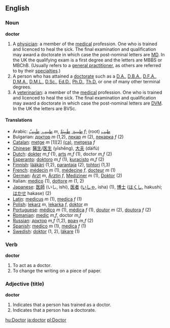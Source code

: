 ==English==
=== Noun ===
'''doctor'''

# A [[physician]]: a member of the [[medicine|medical]] profession. One who is trained and licenced to heal the sick. The final examination and qualification may award a doctorate in which case the post-nominal letters are [[MD]].  In the UK the qualifying exam is a first degree and the letters are MBBS or MBChB. (Usually refers to a [[general practitioner]], as others are referred to by their [[specialty|specialties]].)
# A person who has attained a [[doctorate]] such as a [[D.A.]], [[D.B.A.]], [[D.F.A.]], [[D.M.A.]], [[D.M.L.]], [[D.Sc.]], [[Ed.D.]], [[Ph.D.]], [[Th.D.]] or one of many other terminal degrees.
# A [[veterinarian]]: a member of the [[medicine|medical]] profession. One who is trained and licenced to heal the sick. The final examination and qualification may award a doctorate in which case the post-nominal letters are [[DVM]].  In the UK the letters are BVSc. 

==== Translations ====
*Arabic: [[طبيب]], [[طَبِيبٌ]] ''m'', [[طبيبة]], [[طَبِيبَةٌ]] ''f''; (root) [[طبب]]
*Bulgarian: [[доктор]] ''m'' (1,2), [[лекар]] ''m'' (2), [[лекарка]] ''f'' (2)
*[[Catalan]]: [[metge]] ''m'' [1][2] [[:ca:metge|(ca)]], [[metgesa]] ''f'' 
*[[Chinese]]: [[醫生]]/[[医生]] (yīshēng), [[大夫]] (dàifù)
*[[Dutch]]: [[dokter]] ''m,f'' (1), [[arts]] ''m,f'' (1), doctor ''m,f'' (2)
*[[Esperanto]]: [[doktoro]] ''m,f'' (1), [[kuracisto]] ''m,f'' (2)
*[[Finnish]]: [[lääkäri]] (1,2), [[parantaja]] (2), [[tohtori]] (1,3) 
*[[French]]: [[médecin]] ''m'' (1), [[médecine]] ''f'', [[docteur]] ''m'' (1)
*[[German]]: [[Arzt]] ''m'', [[Ärztin]] ''f'', [[Mediziner]] ''m'' (1), [[Doktor]]     (2)
*Italian: [[medico]] (1), [[dottore]] ''m'' (1, 2)
*[[Japanese]]: [[医師]] (いし, ishi), [[医者]] ([[いしゃ]], isha) (1), [[博士]] ([[はくし]], hakushi; [[はかせ]] hakase) (2)
*[[Latin]]: [[medicus]] ''m'' (1), [[medica]] ''f'' (1)
*[[Polish]]: [[lekarz]] ''m'', [[lekarka]] ''f'', [[doktor]] ''m''
*[[Portuguese]]: [[médico]] ''m'' (1), [[médica]] ''f'' (1), [[doutor]] ''m'' (2), [[doutora]] ''f'' (2)
*[[Romanian]]: [[medic]] ''m,f'', doctor ''m,f''
*[[Russian]]: [[доктор]] ''m,f'' (1,2), [[врач]] ''m,f'' (2)
*[[Spanish]]: [[medico]] ''m'' (1), [[medica]] ''f'' (1)
*[[Swedish]]: [[doktor]] (1, 2), [[läkare]] (1)

===Verb===
'''doctor'''
#To act as a doctor.
#To change the writing on a piece of paper.

===Adjective (title)===
'''doctor'''
#Indicates that a person has trained as a doctor.
#Indicates that a person has a doctorate.

[[hu:Doctor]]
[[ja:doctor]]
[[pl:Doctor]]